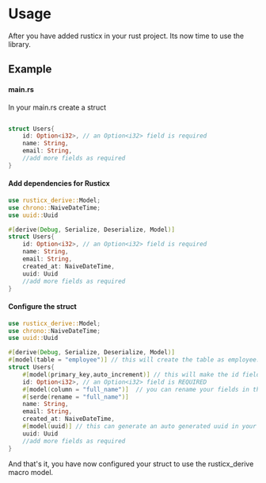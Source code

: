 
# Usage

After you have added rusticx in your rust project. Its now time to use the library.

## Example

<Steps>

#### main.rs
In your main.rs create a struct

```rust filename="main.rs"

struct Users{
    id: Option<i32>, // an Option<i32> field is required
    name: String,
    email: String,
    //add more fields as required
}
```

#### Add dependencies for Rusticx

```rust filename="main.rs"
use rusticx_derive::Model;
use chrono::NaiveDateTime;
use uuid::Uuid

#[derive(Debug, Serialize, Deserialize, Model)]
struct Users{
    id: Option<i32>, // an Option<i32> field is required
    name: String,
    email: String,
    created_at: NaiveDateTime,
    uuid: Uuid
    //add more fields as required
}
```

#### Configure the struct

```rust filename="main.rs"
use rusticx_derive::Model;
use chrono::NaiveDateTime;
use uuid::Uuid

#[derive(Debug, Serialize, Deserialize, Model)]
#[model(table = "employee")] // this will create the table as employee.
struct Users{
    #[model(primary_key,auto_increment)] // this will make the id field in the database as primary key which will auto increment REQUIRED
    id: Option<i32>, // an Option<i32> field is REQUIRED
    #[model(column = "full_name")]  // you can rename your fields in the database by using this
    #[serde(rename = "full_name")]
    name: String,
    email: String,
    created_at: NaiveDateTime, 
    #[model(uuid)] // this can generate an auto generated uuid in your table
    uuid: Uuid
    //add more fields as required
}
```

And that's it, you have now configured your struct to use the rusticx_derive macro model. 

</Steps>